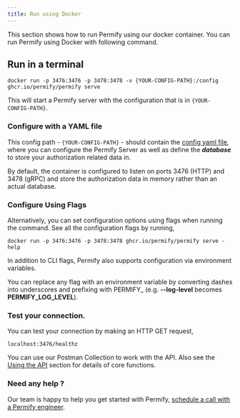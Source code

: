 ```yaml
---
title: Run using Docker
---
```


This section shows how to run Permify using our docker container. You can run Permify using Docker with following command.

## Run in a terminal

```shell
docker run -p 3476:3476 -p 3478:3478 -v {YOUR-CONFIG-PATH}:/config ghcr.io/permify/permify serve
```

This will start a Permify server with the configuration that is in `{YOUR-CONFIG-PATH}`.

### Configure with a YAML file

This config path - `{YOUR-CONFIG-PATH}` - should contain the [config yaml file](../configuration), where you can configure the Permify Server as well as define the ***database*** to store your authorization related data in.

<Info>
By default, the container is configured to listen on ports 3476 (HTTP) and 3478 (gRPC) and store the authorization data in memory rather than an actual database.
</Info>

### Configure Using Flags

Alternatively, you can set configuration options using flags when running the command. See all the configuration flags by running,

```shell
docker run -p 3476:3476 -p 3478:3478 ghcr.io/permify/permify serve -help
```

<Info>
In addition to CLI flags, Permify also supports configuration via environment variables. 

You can replace any flag with an environment variable by converting dashes into underscores and prefixing with PERMIFY_ (e.g. **--log-level** becomes **PERMIFY_LOG_LEVEL**). 
</Info>

### Test your connection.

You can test your connection by making an HTTP GET request,

```shell
localhost:3476/healthz
```

You can use our Postman Collection to work with the API. Also see the [Using the API] section for details of core functions.

[Using the API]: ../../getting-started/enforcement

### Need any help ?

Our team is happy to help you get started with Permify, [schedule a call with a Permify engineer](https://calendly.com/d/cj79-kyf-b4z).
